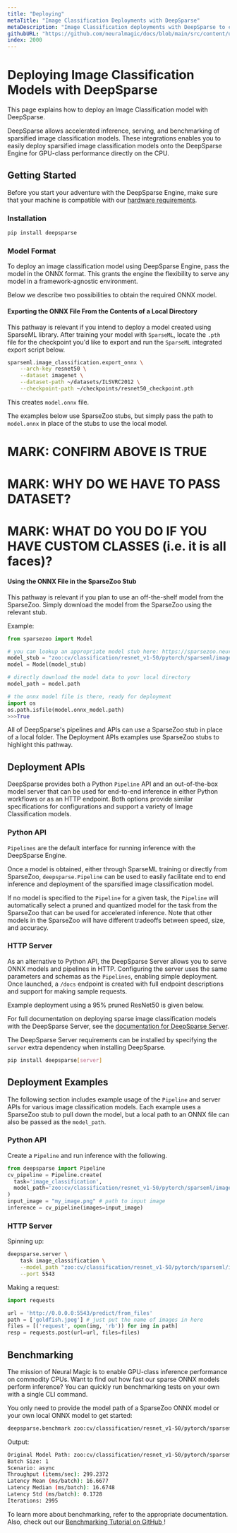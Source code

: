 ```yaml
---
title: "Deploying"
metaTitle: "Image Classification Deployments with DeepSparse"
metaDescription: "Image Classification deployments with DeepSparse to create cheaper and more performant models"
githubURL: "https://github.com/neuralmagic/docs/blob/main/src/content/use-cases/image-classification/deploying.mdx"
index: 2000
---
```


# Deploying Image Classification Models with DeepSparse

This page explains how to deploy an Image Classification model with DeepSparse.

DeepSparse allows accelerated inference, serving, and benchmarking of sparsified image classification models. 
These integrations enables you to easily deploy sparsified image classification models onto the DeepSparse Engine for GPU-class performance directly on the CPU.

## Getting Started

Before you start your adventure with the DeepSparse Engine, make sure that your machine is
compatible with our [hardware requirements](https://docs.neuralmagic.com/deepsparse/source/hardware.html).

### Installation

```bash
pip install deepsparse
```

### Model Format

To deploy an image classification model using DeepSparse Engine, pass the model in the ONNX format.
This grants the engine the flexibility to serve any model in a framework-agnostic environment.

Below we describe two possibilities to obtain the required ONNX model.

#### Exporting the ONNX File From the Contents of a Local Directory
This pathway is relevant if you intend to deploy a model created using SparseML library.
After training your model with `SparseML`, locate the `.pth` file for the checkpoint you'd like to export and run the `SparseML` integrated export script below.

```bash
sparseml.image_classification.export_onnx \
    --arch-key resnet50 \
    --dataset imagenet \
    --dataset-path ~/datasets/ILSVRC2012 \
    --checkpoint-path ~/checkpoints/resnet50_checkpoint.pth
```
This creates `model.onnx` file.

The examples below use SparseZoo stubs, but simply pass the path to `model.onnx` in place of the stubs to use the local model.

# MARK: CONFIRM ABOVE IS TRUE
# MARK: WHY DO WE HAVE TO PASS DATASET?
# MARK: WHAT DO YOU DO IF YOU HAVE CUSTOM CLASSES (i.e. it is all faces)?

#### Using the ONNX File in the SparseZoo Stub

This pathway is relevant if you plan to use an off-the-shelf model from the SparseZoo.
Simply download the model from the SparseZoo using the relevant stub.

Example:
```python
from sparsezoo import Model

# you can lookup an appropriate model stub here: https://sparsezoo.neuralmagic.com/
model_stub = "zoo:cv/classification/resnet_v1-50/pytorch/sparseml/imagenet/pruned95-none"
model = Model(model_stub)

# directly download the model data to your local directory
model_path = model.path

# the onnx model file is there, ready for deployment
import os
os.path.isfile(model.onnx_model.path)
>>>True
```

All of DeepSparse's pipelines and APIs can use a SparseZoo stub in place of a local folder. The Deployment APIs examples use SparseZoo stubs to highlight this pathway.

## Deployment APIs

DeepSparse provides both a Python `Pipeline` API and an out-of-the-box model
server that can be used for end-to-end inference in either Python
workflows or as an HTTP endpoint. Both options provide similar specifications
for configurations and support a variety of Image Classification models.

### Python API

`Pipelines` are the default interface for running inference with the
DeepSparse Engine.

Once a model is obtained, either through SparseML training or directly from SparseZoo,
`deepsparse.Pipeline` can be used to easily facilitate end to end inference and deployment
of the sparsified image classification model.

If no model is specified to the `Pipeline` for a given task, the `Pipeline` will automatically
select a pruned and quantized model for the task from the SparseZoo that can be used for accelerated
inference. Note that other models in the SparseZoo will have different tradeoffs between speed, size,
and accuracy.

### HTTP Server

As an alternative to Python API, the DeepSparse Server allows you to
serve ONNX models and pipelines in HTTP. Configuring the server uses the same parameters and schemas as the `Pipelines`,
enabling simple deployment. Once launched, a `/docs` endpoint is created with full
endpoint descriptions and support for making sample requests.

Example deployment using a 95% pruned ResNet50 is given below.

For full documentation on deploying sparse image classification models with the
DeepSparse Server, see the [documentation for DeepSparse Server](https://github.com/neuralmagic/deepsparse/tree/main/src/deepsparse/server).

The DeepSparse Server requirements can be installed by specifying the `server`
extra dependency when installing DeepSparse.

```bash
pip install deepsparse[server]
```

## Deployment Examples

The following section includes example usage of the `Pipeline` and server APIs for
various image classification models. Each example uses a SparseZoo stub to pull down the model,
but a local path to an ONNX file can also be passed as the `model_path`.

### Python API

Create a `Pipeline` and run inference with the following.

```python
from deepsparse import Pipeline
cv_pipeline = Pipeline.create(
  task='image_classification',
  model_path='zoo:cv/classification/resnet_v1-50/pytorch/sparseml/imagenet/pruned95-none',  # Path to checkpoint or SparseZoo stub
)
input_image = "my_image.png" # path to input image
inference = cv_pipeline(images=input_image)
```

### HTTP Server

Spinning up:
```bash
deepsparse.server \
    task image_classification \
    --model_path "zoo:cv/classification/resnet_v1-50/pytorch/sparseml/imagenet/pruned95-none" \
    --port 5543
```

Making a request:
```python
import requests

url = 'http://0.0.0.0:5543/predict/from_files'
path = ['goldfish.jpeg'] # just put the name of images in here
files = [('request', open(img, 'rb')) for img in path]
resp = requests.post(url=url, files=files)
```

## Benchmarking

The mission of Neural Magic is to enable GPU-class inference performance on commodity CPUs.
Want to find out how fast our sparse ONNX models perform inference? You can quickly run benchmarking tests on your own with a single CLI command.

You only need to provide the model path of a SparseZoo ONNX model or your own local ONNX model to get started:
```bash
deepsparse.benchmark zoo:cv/classification/resnet_v1-50/pytorch/sparseml/imagenet/pruned95-none
```
Output:
```bash
Original Model Path: zoo:cv/classification/resnet_v1-50/pytorch/sparseml/imagenet/pruned95-none
Batch Size: 1
Scenario: async
Throughput (items/sec): 299.2372
Latency Mean (ms/batch): 16.6677
Latency Median (ms/batch): 16.6748
Latency Std (ms/batch): 0.1728
Iterations: 2995
```

To learn more about benchmarking, refer to the appropriate documentation.
Also, check out our [Benchmarking Tutorial on GitHub  ](https://github.com/neuralmagic/deepsparse/tree/main/src/deepsparse/benchmark)!